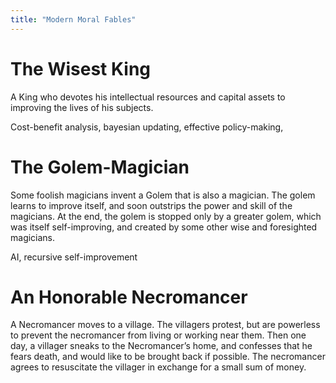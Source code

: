 ```yaml
---
title: "Modern Moral Fables"
---
```


# The Wisest King

A King who devotes his intellectual resources and capital assets to improving the lives of his subjects.

Cost-benefit analysis, bayesian updating, effective policy-making, 

# The Golem-Magician

Some foolish magicians invent a Golem that is also a magician. The golem learns to improve itself, and soon outstrips the power and skill of the magicians. At the end, the golem is stopped only by a greater golem, which was itself self-improving, and created by some other wise and foresighted magicians.

AI, recursive self-improvement

# An Honorable Necromancer
A Necromancer moves to a village. The villagers protest, but are powerless to prevent the necromancer from living or working near them. Then one day, a villager sneaks to the Necromancer's home, and confesses that he fears death, and would like to be brought back if possible. The necromancer agrees to resuscitate the villager in exchange for a small sum of money.
